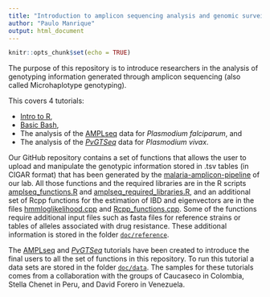 ```yaml
---
title: "Introduction to amplicon sequencing analysis and genomic surveillance"
author: "Paulo Manrique"
output: html_document
---
```


```r
knitr::opts_chunk$set(echo = TRUE)
```

The purpose of this repository is to introduce researchers in the analysis of genotyping information generated through amplicon sequencing (also called Microhaplotype genotyping).

This covers 4 tutorials:

- [Intro to R](https://paulonvnv.github.io/MHap-Analysis/Intro_to_R.html),
- [Basic Bash](https://paulonvnv.github.io/MHap-Analysis/basic_bash.html),
- The analysis of the [AMPLseq](https://paulonvnv.github.io/MHap-Analysis/MHapPfalciparum.html) data for *Plasmodium falciparum*, and
- The analysis of the [*PvGTSeq*](https://paulonvnv.github.io/MHap-Analysis/MHapPvivax.html) data for *Plasmodium vivax*.

Our GitHub repository contains a set of functions that allows the user to upload and manipulate the genotypic information stored in .tsv tables (in CIGAR format) that has been generated by the [malaria-amplicon-pipeline](https://github.com/broadinstitute/malaria-amplicon-pipeline) of our lab. All those functions and the required libraries are in the R scripts [amplseq_functions.R](https://github.com/Paulonvnv/MHap-Analysis/blob/main/docs/functions_and_libraries/amplseq_functions.R) and [amplseq_required_libraries.R](https://github.com/Paulonvnv/MHap-Analysis/blob/main/docs/functions_and_libraries/amplseq_required_libraries.R), and an additional set of Rcpp functions for the estimation of IBD and eigenvectors are in the files [hmmloglikelihood.cpp](https://github.com/Paulonvnv/MHap-Analysis/blob/main/docs/functions_and_libraries/hmmloglikelihood.cpp) and [Rcpp_functions.cpp](https://github.com/Paulonvnv/MHap-Analysis/blob/main/docs/functions_and_libraries/Rcpp_functions.cpp). Some of the functions require additional input files such as fasta files for reference strains or tables of alleles associated with drug resistance. These additional information is stored in the folder [`doc/reference`](https://github.com/Paulonvnv/MHap-Analysis/tree/main/docs/reference).

The [AMPLseq](https://paulonvnv.github.io/MHap-Analysis/MHapPfalciparum.html) and [*PvGTSeq*](https://paulonvnv.github.io/MHap-Analysis/MHapPvivax.html) tutorials have been created to introduce the final users to all the set of functions in this repository. To run this tutorial a data sets are stored in the folder [`doc/data`](https://github.com/Paulonvnv/MHap-Analysis/tree/main/docs/data). The samples for these tutorials comes from a collaboration with the groups of Caucaseco in Colombia, Stella Chenet in Peru, and David Forero in Venezuela.

